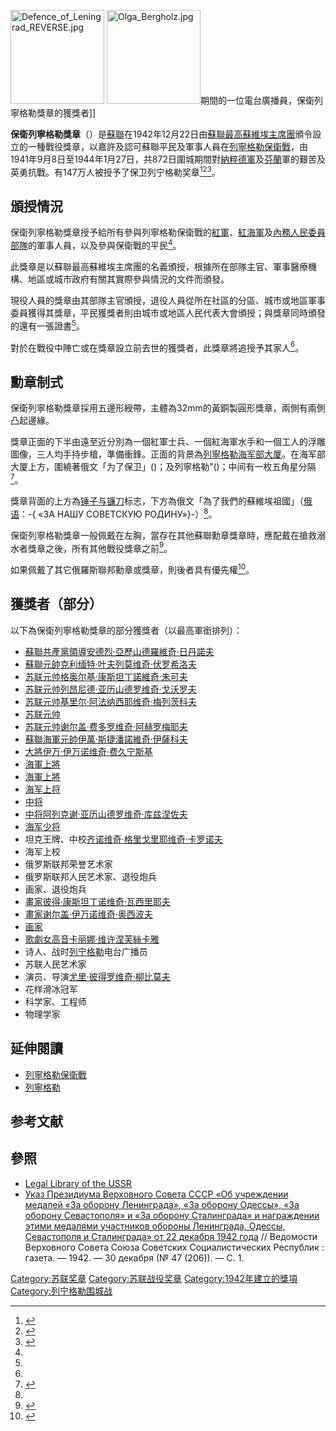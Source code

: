 {{Infobox military award
|name= 保衛列寧格勒獎章
|image=[[File:Defence_of_Leningrad_OBVERSE.jpg|200px]]
|caption= 保衛列寧格勒獎章(正面)
|awarded_by={{flag|USSR}} 
|type= 戰役獎章
|eligibility=蘇聯公民
|for=參與列寧格勒保衛戰
|campaign=
|status=不再授予
|description=
|clasps=
|established=1942年12月22日 
|first_award=
|last_award=
|total=1,470,000
|posthumous=
|recipients=
|individual=
|higher=[[搶救溺水者獎章|搶救溺水者獎章]]
|same=
|lower=[[保衛莫斯科獎章|保衛莫斯科獎章]]
|related=
|image2=[[File:Defleningrad.png|80px]]
|caption2=保衛列寧格勒獎章略綬
}}
[[File:Defence_of_Leningrad_REVERSE.jpg|150px]]
[[File:Olga_Bergholz.jpg|150px]]期間的一位電台廣播員，保衛列寧格勒獎章的獲獎者]]

'''保衛列寧格勒獎章'''（{{lang-ru|Медаль «За оборону Ленинграда»}}）是[[蘇聯|蘇聯]]在1942年12月22日由[[蘇聯最高蘇維埃主席團|蘇聯最高蘇維埃主席團]]頒令設立的一種戰役獎章，以嘉許及認可蘇聯平民及軍事人員在[[列寧格勒保衛戰|列寧格勒保衛戰]]，由1941年9月8日至1944年1月27日，共872日圍城期間對[[德意志國防軍|納粹德軍]]及[[芬蘭|芬蘭]]軍的艱苦及英勇抗戰。有147万人被授予了保卫列宁格勒奖章<ref name="rj">{{cite book|author = 唐思、謝亮|title = 《號角：世界經典制服勳章藝術》| location = 北京|publisher = 中國長安出版社|year = 2013| pages =第172-177頁 |isbn = 978-7-5107-0679-0}}</ref><ref name="japan">{{cite web | authorlink = Russian Government | title = Decree of the Presidium of the Supreme Soviet of the USSR of September 30, 1945 | publisher = Legal Library of the USSR | date = 1945-09-30 | url = http://www.libussr.ru/doc_ussr/ussr_4566.htm | language = ru | accessdate = 2012-03-06 | archive-date = 2014-07-14 | archive-url = https://web.archive.org/web/20140714203624/http://www.libussr.ru/doc_ussr/ussr_4566.htm | dead-url = no }}</ref><ref name="leningrad">{{cite web | authorlink = Russian Government | title = Decree of the Presidium of the Supreme Soviet of the USSR of December 22, 1942 | publisher = Legal Library of the USSR | date = 1942-12-22 | url = http://www.libussr.ru/doc_ussr/ussr_4383.htm | language = ru | accessdate = 2012-03-03 | archive-date = 2014-07-14 | archive-url = https://web.archive.org/web/20140714150623/http://www.libussr.ru/doc_ussr/ussr_4383.htm | dead-url = yes }}</ref>。

==頒授情況==
保衛列寧格勒獎章授予給所有參與列寧格勒保衛戰的[[紅軍|紅軍]]、[[紅海軍|紅海軍]]及[[內務人民委員部|內務人民委員部隊]]的軍事人員，以及參與保衛戰的平民<ref name="leningrad"/>。

此獎章是以蘇聯最高蘇維埃主席團的名義頒授，根據所在部隊主官、軍事醫療機構、地區或城市政府有關其實際參與情況的文件而頒發。

現役人員的獎章由其部隊主官頒授，退役人員從所在社區的分區、城市或地區軍事委員獲得其獎章，平民獲獎者則由城市或地區人民代表大會頒授；與獎章同時頒發的還有一張證書<ref name="leningrad"/>。

對於在戰役中陣亡或在獎章設立前去世的獲獎者，此獎章將追授予其家人<ref name="leningrad"/>。

==勳章制式 ==
保衛列寧格勒獎章採用五邊形綬帶，主體為32mm的黃銅製圓形獎章，兩側有兩側凸起邊緣。

獎章正面的下半由遠至近分別為一個紅軍士兵、一個紅海軍水手和一個工人的浮雕圖像，三人均手持步槍，準備衝鋒。正面的背景為[[海军部大厦_(圣彼得堡)|列寧格勒海军部大厦]]。在海军部大厦上方，圍繞著俄文「为了保卫」({{lang-ru|«ЗА ОБОРОНУ»}})；及列寧格勒”({{lang-ru|«ЛЕНИНГРАДА»}})；中间有一枚五角星分隔<ref>{{Cite web|url = http://mil.sohu.com/20150504/n412351170.shtml|title = 二战苏军奖章之保卫列宁格勒奖章|accessdate = 2015-11-24|author = 知远/玄子|date = 2015-05-04|publisher = 搜狐军事|archive-date = 2020-04-06|archive-url = https://web.archive.org/web/20200406114134/https://mil.sohu.com/20150504/n412351170.shtml|dead-url = no}}</ref>。

獎章背面的上方為[[锤子与镰刀|锤子与镰刀]]标志，下方為俄文「為了我們的蘇維埃祖國」（[[俄语|俄语]]：<span lang="ru">-{ «ЗА НАШУ СОВЕТСКУЮ РОДИНУ»}-</span>）<ref name="leningrad" />。

保衛列寧格勒獎章一般佩戴在左胸，當存在其他蘇聯勳章獎章時，應配戴在搶救溺水者獎章之後，所有其他戰役獎章之前<ref>{{Cite book|title = 《號角：世界經典制服勳章藝術》|last = 唐思、謝亮|first = |publisher = 中國長安出版社|year = 2013|isbn = 978-7-5107-0679-0|location = 北京|pages = 196-197|language = zh-hans}}</ref>。

如果佩戴了其它俄羅斯聯邦勳章或獎章，則後者具有優先權<ref name="decree1099">{{cite web|authorlink = Russian Government|title = Decree of the President of the Russian Federation of September 7, 2010 No 1099|publisher = Russian Gazette|date = 2010-09-07|url = http://www.rg.ru/2010/09/15/nagrady-dok.html|language = ru|accessdate = 2012-03-05|archive-date = 2016-03-10|archive-url = https://web.archive.org/web/20160310205827/http://rg.ru/2010/09/15/nagrady-dok.html|dead-url = no}}</ref>。

==獲獎者（部分）==
以下為保衛列寧格勒獎章的部分獲獎者（以最高軍銜排列）：
*[[蘇聯共產黨|蘇聯共產黨領導]][[安德烈·亞歷山德羅維奇·日丹諾夫|安德烈·亞歷山德羅維奇·日丹諾夫]]
*[[蘇聯元帥|蘇聯元帥]][[克利缅特·叶夫列莫维奇·伏罗希洛夫|克利缅特·叶夫列莫维奇·伏罗希洛夫]]
*[[苏联元帅|苏联元帅]][[格奥尔基·康斯坦丁諾維奇·朱可夫|格奥尔基·康斯坦丁諾維奇·朱可夫]]
*[[苏联元帅|苏联元帅]][[列昂尼德·亚历山德罗维奇·戈沃罗夫|列昂尼德·亚历山德罗维奇·戈沃罗夫]]
*[[苏联元帅|苏联元帅]][[基里尔·阿法纳西耶维奇·梅列茨科夫|基里尔·阿法纳西耶维奇·梅列茨科夫]]
*[[苏联元帅|苏联元帅]]{{tsl|en|Pyotr Koshevoy||彼得·基里罗维奇·科舍沃伊}}
*[[苏联元帅|苏联元帅]][[谢尔盖·费多罗维奇·阿赫罗梅耶夫|谢尔盖·费多罗维奇·阿赫罗梅耶夫]]
*[[蘇聯海軍元帥|蘇聯海軍元帥]][[伊萬·斯捷潘諾維奇·伊薩科夫|伊萬·斯捷潘諾維奇·伊薩科夫]]
*[[大将_(苏联)|大將]][[伊万·伊万诺维奇·费久宁斯基|伊万·伊万诺维奇·费久宁斯基]]
*[[海軍上將|海軍上將]]{{tsl|en|Vladimir Tributs||弗拉基米尔·菲利普维奇· 特里布茨}}
*[[海軍上將|海軍上將]]{{link-en|戈尔代·伊万诺维奇·列夫琴科|Gordey Levchenko}}
*[[海军上将|海军上将]]{{tsl|en|Vladimir Mikhailin||弗拉基米尔·瓦西里耶维奇·米哈伊林}}
*[[中将|中将]]{{tsl|en|Nikolai Simoniak||尼古拉·帕夫洛维奇·西蒙尼亚克}}
*[[中将|中将]][[阿列克谢·亚历山德罗维奇·库兹涅佐夫|阿列克谢·亚历山德罗维奇·库兹涅佐夫]]
*[[海军少将|海军少将]]{{tsl|en|Vladimir Konovalov||弗拉基米尔·康斯坦丁诺维奇·科诺瓦洛夫}}
*坦克王牌、中校[[齐诺维奇·格里戈里耶维奇·卡罗诺夫|齐诺维奇·格里戈里耶维奇·卡罗诺夫]]
*海军上校{{tsl|en|Ivan Travkin||伊万·瓦西里耶维奇·特拉夫金}}
*俄罗斯联邦荣誉艺术家{{tsl|en|Nikolai Timkov||尼古拉·叶菲莫维奇·蒂姆科夫}}
*俄罗斯联邦人民艺术家、退役炮兵{{tsl|en|Ivan Varichev||伊万·米哈伊洛维奇·瓦里切夫}}
*画家、退役炮兵{{tsl|en|Rostislav Vovkushevsky||罗斯季斯拉夫·伊万诺维奇·沃夫库什夫斯基}}
*[[畫家|畫家]][[彼得·瓦西里耶夫|彼得·康斯坦丁诺维奇·瓦西里耶夫]]
*[[畫家|畫家]][[谢尔盖·奥西波夫|谢尔盖·伊万诺维奇·奥西波夫]]
*[[画家|画家]]{{tsl|en|Nikolai Brandt||尼古拉·尼古拉耶维奇·勃兰特}}
*[[歌劇|歌劇]][[女高音|女高音]][[卡丽娜·维许涅芙絲卡雅|卡丽娜·维许涅芙絲卡雅]]
*诗人、战时[[列宁格勒|列宁格勒]]电台广播员{{tsl|en|Olga Bergholz||奧尔加·费奥多罗芙娜·伯格霍尔茲}}
*苏联人民艺术家{{tsl|en|Yuri Nikulin||尤里·弗拉基米洛维奇·尼库林}}
*演员、导演[[尤里·彼得罗维奇·柳比莫夫|尤里·彼得罗维奇·柳比莫夫]]
*花样滑冰冠军{{tsl|en|Maya Belenkaya||马娅·彼得罗夫娜·贝伦卡娅}}
*科学家、工程师{{tsl|en|Mikhail Golant||米哈伊尔·鲍里索维奇·格兰特}}
*物理学家{{tsl|en|Yuri Yappa||尤里·安德烈耶维奇·雅帕}}

==延伸閱讀==
*[[列寧格勒保衛戰|列寧格勒保衛戰]]
*[[圣彼得堡|列寧格勒]]

==参考文献==
{{Reflist|2}}

==參照==
*[http://www.libussr.ru  Legal Library of the USSR]{{Wayback|url=http://www.libussr.ru/ |date=20110930131124 }}
* [http://sun.tsu.ru/mminfo/2020/000462771/1942/1942_046.pdf Указ Президиума Верховного Совета СССР «Об учреждении медалей «За оборону Ленинграда», «За оборону Одессы», «За оборону Севастополя» и «За оборону Сталинграда» и награждении этими медалями участников обороны Ленинграда, Одессы, Севастополя и Сталинграда» от 22 декабря 1942 года] {{Wayback|url=http://sun.tsu.ru/mminfo/2020/000462771/1942/1942_046.pdf |date=20211115192533 }} // Ведомости Верховного Совета Союза Советских Социалистических Республик : газета. — 1942. — 30 декабря (№ 47 (206)). — С. 1.
{{蘇聯勳獎與榮譽稱號}}
[[Category:苏联奖章|Category:苏联奖章]]
[[Category:苏联战役奖章|Category:苏联战役奖章]]
[[Category:1942年建立的獎項|Category:1942年建立的獎項]]
[[Category:列宁格勒围城战|Category:列宁格勒围城战]]